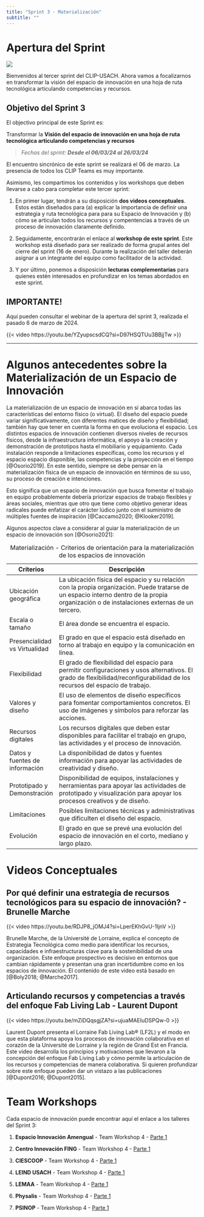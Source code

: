 ```yaml
---
title: "Sprint 3 - Materialización"
subtitle: ""
---
```


# Apertura del Sprint

![](images/CLIP%20-%20Incubation%20Program-Sprint%203.png){fig-align="center"}

Bienvenidos al tercer sprint del CLIP-USACH. Ahora vamos a focalizarnos en transformar la visión del espacio de innovación en una hoja de ruta tecnológica articulando competencias y recursos.

::: callout-note
## Objetivo del Sprint 3

El objectivo principal de este Sprint es:

Transformar la **Visión del espacio de innovación en una hoja de ruta tecnológica articulando competencias y recursos**

> *Fechas del sprint: **Desde el 06/03/24 al 26/03/24***
:::

El encuentro sincrónico de este sprint se realizará el 06 de marzo. La presencia de todos los CLIP Teams es muy importante.

Asimismo, les compartimos los contenidos y los workshops que deben llevarse a cabo para completar este tercer sprint:

1.  En primer lugar, tendrán a su disposición **dos videos conceptuales**. Estos están diseñados para (a) explicar la importancia de definir una estrategia y ruta tecnológica para para su Espacio de Innovación y (b) cómo se articulan todos los recursos y compentencias a través de un proceso de innovación claramente definido.

2.  Seguidamente, encontrarán el enlace al **workshop de este sprint**. Este workshop está diseñado para ser realizado de forma grupal antes del cierre del sprint (16 de enero). Durante la realización del taller deberán asignar a un integrante del equipo como facilitador de la actividad.

3.  Y por último, ponemos a disposición **lecturas complementarias** para quienes estén interesados en profundizar en los temas abordados en este sprint.

::: callout-important
## IMPORTANTE!

Aquí pueden consultar el webinar de la apertura del sprint 3, realizada el pasado 6 de marzo de 2024.
:::

{{< video https://youtu.be/YZyupscsdCQ?si=D97HSQTUu3BBjjTw >}}

------------------------------------------------------------------------

# Algunos antecedentes sobre la Materialización de un Espacio de Innovación

La materialización de un espacio de innovación en sí abarca todas las características del entorno físico (o virtual). El diseño del espacio puede variar significativamente, con diferentes matices de diseño y flexibilidad; también hay que tener en cuenta la forma en que evoluciona el espacio. Los distintos espacios de innovación contienen diversos niveles de recursos físicos, desde la infraestructura informática, el apoyo a la creación y demonstración de prototipos hasta el mobiliario y equipamiento. Cada instalación responde a limitaciones específicas, como los recursos y el espacio espacio disponible, las competencias y la proyección en el tiempo [@Osorio2019]. En este sentido, siempre se debe pensar en la materialización física de un espacio de innovación en términos de su uso, su proceso de creación e intenciones.

Esto significa que un espacio de innovación que busca fomentar el trabajo en equipo probablemente debería priorizar espacios de trabajo flexibles y áreas sociales, mientras que otro que tiene como objetivo generar ideas radicales puede enfatizar el carácter lúdico junto con el suministro de múltiples fuentes de inspiración [@Caccamo2020; @Klooker2019].

Algunos aspectos clave a considerar al guiar la materialización de un espacio de innovación son [@Osorio2021]:

| **Criterios**                  | **Descripción**                                                                                                                                                                            |
|------------------|------------------------------------------------------|
| Ubicación geográfica           | La ubicación física del espacio y su relación con la propia organización. Puede tratarse de un espacio interno dentro de la propia organización o de instalaciones externas de un tercero. |
| Escala o tamaño                | El área donde se encuentra el espacio.                                                                                                                                                     |
| Presencialidad vs Virtualidad  | El grado en que el espacio está diseñado en torno al trabajo en equipo y la comunicación en línea.                                                                                         |
| Flexibilidad                   | El grado de flexibilidad del espacio para permitir configuraciones y usos alternativos. El grado de flexibilidad/reconfigurabilidad de los recursos del espacio de trabajo.                |
| Valores y diseño               | El uso de elementos de diseño específicos para fomentar comportamientos concretos. El uso de imágenes y símbolos para reforzar las acciones.                                               |
| Recursos digitales             | Los recursos digitales que deben estar disponibles para facilitar el trabajo en grupo, las actividades y el proceso de innovación.                                                         |
| Datos y fuentes de información | La disponibilidad de datos y fuentes información para apoyar las actividades de creatividad y diseño.                                                                                      |
| Prototipado y Demonstración    | Disponibilidad de equipos, instalaciones y herramientas para apoyar las actividades de prototipado y visualización para apoyar los procesos creativos y de diseño.                         |
| Limitaciones                   | Posibles limitaciones técnicas y administrativas que dificulten el diseño del espacio.                                                                                                     |
| Evolución                      | El grado en que se prevé una evolución del espacio de innovación en el corto, mediano y largo plazo.                                                                                       |

: Materialización - Criterios de orientación para la materialización de los espacios de innovación

# Videos Conceptuales

## Por qué definir una estrategia de recursos tecnológicos para su espacio de innovación? - Brunelle Marche

{{< video https://youtu.be/RDJP8_jOMJ4?si=LperEKhGvU-1IjnV >}}

Brunelle Marche, de la Université de Lorraine, explica el concepto de Estrategia Tecnológica como medio para identificar los recursos, capacidades e infraestructuras clave para la sostenibilidad de una organización. Este enfoque prospectivo es decisivo en entornos que cambian rápidamente y presentan una gran incertidumbre como en los espacios de innovación. El contenido de este video está basado en [@Boly2018; @Marche2017].

## Articulando recursos y competencias a través del enfoque Fab Living Lab - Laurent Dupont

{{< video https://youtu.be/mZiDQqsgjZA?si=ujuaMAEIuDSPQw-0 >}}

Laurent Dupont presenta el Lorraine Fab Living Lab® (LF2L) y el modo en que esta plataforma apoya los procesos de innovación colaborativa en el corazón de la Université de Lorraine y la región de Grand Est en Francia. Este video desarrolla los principios y motivaciones que llevaron a la concepción del enfoque Fab Living Lab y cómo permite la articulación de los recursos y competencias de manera colaborativa. Si quieren profundizar sobre este enfoque pueden dar un vistazo a las publicaciones [@Dupont2016; @Dupont2015].

# Team Workshops

Cada espacio de innovación puede encontrar aquí el enlace a los talleres del Sprint 3:

1.  **Espacio Innovación Amengual** - Team Workshop 4 - [Parte 1](https://miro.com/app/board/uXjVNk0OSis=/?playRecording=821dd0a4-1870-4da6-804a-42d99d377507)

2.  **Centro Innovación FING** - Team Workshop 4 - [Parte 1](https://miro.com/app/board/uXjVNk7mjxY=/?playRecording=821dd0a4-1870-4da6-804a-42d99d377507)

3.  **CIESCOOP** - Team Workshop 4 - [Parte 1](https://miro.com/app/board/uXjVNk7TWeQ=/?playRecording=821dd0a4-1870-4da6-804a-42d99d377507)

4.  **LEIND USACH** - Team Workshop 4 - [Parte 1](https://miro.com/app/board/uXjVNk7S-0w=/?playRecording=821dd0a4-1870-4da6-804a-42d99d377507)

5.  **LEMAA** - Team Workshop 4 - [Parte 1](https://miro.com/app/board/uXjVNk6sdfs=/?playRecording=821dd0a4-1870-4da6-804a-42d99d377507)

6.  **Physalis** - Team Workshop 4 - [Parte 1](https://miro.com/app/board/uXjVNk7Zv20=/?playRecording=821dd0a4-1870-4da6-804a-42d99d377507)

7.  **PSINOP** - Team Workshop 4 - [Parte 1](https://miro.com/app/board/uXjVNk66T5Q=/?playRecording=821dd0a4-1870-4da6-804a-42d99d377507)
